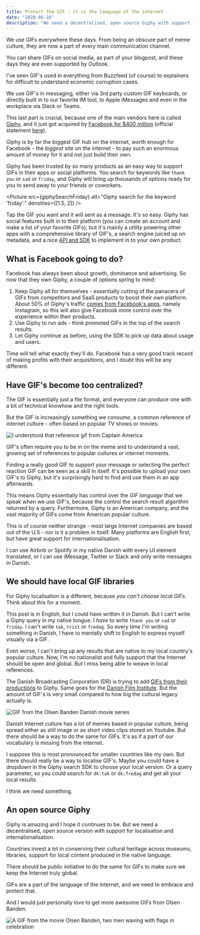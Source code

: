 ```yaml
---
title: Protect the GIF - it is the language of the internet
date: "2020-05-16"
description: "We need a decentralised, open source Giphy with support for global content."
---
```



We use GIFs everywhere these days. From being an obscure part of meme culture, they are now a part of every main communication channel.

You can share GIFs on social media, as part of your blogpost, and these days they are even supported by Outlook.

I've seen GIF's used in everything from Buzzfeed (of course) to explainers for difficult to understand economic corruption cases.

We use GIF's in messaging, either via 3rd party custom GIF keyboards, or directly built in to our favorite IM tool, to Apple iMessages and even in the workplace via Slack or Teams.

This last part is crucial, because one of the main vendors here is called [Giphy](https://giphy.com), and it just got acquired by [Facebook for $400 million](https://www.axios.com/scoop-facebook-to-buy-giphy-for-400-million-4a75a359-833b-484d-b15b-87e94d3de017.html) (official statement [here](https://about.fb.com/news/2020/05/welcome-giphy/)).

Giphy is by far the biggest GIF hub on the internet, worth enough for Facebook - the _biggest_ site on the internet - to pay such an enormous amount of money for it and not just build their own.

Giphy has been trusted by so many products as an easy way to support GIFs in their apps or social platforms. You search for keywords like `thank you` or `sad` or `friday`, and Giphy will bring up thousands of options ready for you to send away to your friends or coworkers.

<Picture src={giphySearchFriday} alt="Giphy search for the keyword 'friday'." densities={[1.5, 2]} />

Tap the GIF you want and it will sent as a message. It's so easy. Giphy has social features built in to their platform (you can create an account and make a list of your favorite GIFs), but it's mainly a _utility_ powering other apps with a comprehensive library of GIF's, a search engine juiced up on metadata, and a nice [API and SDK](https://developers.giphy.com/) to implement in to your own product.

## What is Facebook going to do?

Facebook has always been about growth, dominance and advertising. So now that they own Giphy, a couple of options spring to mind:

1. Keep Giphy all for themselves - essentially cutting of the panacera of GIFs from competitors and SaaS products to boost their own platform. About 50% of Giphy's traffic [comes from Facebook's apps](https://about.fb.com/news/2020/05/welcome-giphy/), namely Instagram, so this will also give Facebook more control over the experience within their products.
2. Use Giphy to run ads - think promoted GIFs in the top of the search results.
3. Let Giphy continue as before, using the SDK to pick up data about usage and users.

Time will tell what exactly they'll do. Facebook has a very good track record of making profits with their acquisitions, and I doubt this will be any different.

## Have GIF's become too centralized?

The GIF is essentially just a file format, and everyone can produce one with a bit of technical knowhow and the right tools.

But the GIF is increasingly something we _consume_, a common reference of internet culture - often based on popular TV shows or movies.

![I understood that reference gif from Captain America](/images/captain-america.gif)

GIF's often require you to be in on the meme and to understand a vast, growing set of  references to popular cultures or internet moments.

Finding a really good GIF to support your message or selecting the perfect reaction GIF can be seen as a skill in itself. It's possible to upload your own GIF's to Giphy, but it's surprisingly hard to find and use them in an app afterwards.

This means Giphy essentially has control over the _GIF language_ that we speak when we use GIF's, because the control the search result algorithm returned by a query.
Furthermore, Giphy is an American company, and the vast majority of GIFs come from American popular culture.

This is of course neither strange - most large Internet companies are based out of the U.S - nor is it a problem in itself. Many platforms are English first, but have great support for internationalisation.

I can use Airbnb or Spotify in my native Danish with every UI element translated, or I can use iMessage, Twitter or Slack and only write messages in Danish.

## We should have local GIF libraries

For Giphy localisation is a different, because _you can't choose local GIFs_. Think about this for a moment.

This post is in English, but I could have written it in Danish. But I can't write a Giphy query in my native tongue. I _have_ to write `thank you` or `sad` or `friday`. I can't write `tak`, `trist` or `fredag`. So every time I'm writing something in Danish, I have to mentally shift to English to express myself visually via a GIF.

Even worse, I can't bring up any results that are native to my local country's popular culture. Now, I'm no nationalist and fully support that the Internet should be open and global. But I miss being able to weave in local references.

The Danish Broadcasting Corporation (DR) is trying to add [GIFs from their productions](https://giphy.com/danmarksradio/) to Giphy. Same goes for the [Danish Film Institute](https://giphy.com/filminstituttet). But the amount of GIF's is very small compared to how big the cultural legacy actually is.

![GIF from the Olsen Banden Danish movie series](/images/olsenbanden.gif)

Danish Internet culture has a lot of memes based in popular culture, being spread either as still image or as short video clips stored on Youtube. But there should be a way to do the same for GIFs. It's as if a part of our vocabulary is missing from the internet.

I suppose this is most pronounced for smaller countries like my own. But there should really be a way to localise GIF's.
Maybe you could have a dropdown in the Giphy search SDK to choose your local version.
Or a query parameter, so you could search for `dk:tak` or `dk:fredag` and get all your local results.

I think we need something.

## An open source Giphy

Giphy is amazing and I hope it continues to be. But we need a decentralised, open source version with support for localisation and internationalisation.

Countries invest a lot in conserving their cultural heritage across museums, libraries, support for local content produced in the native language.

There should be public initiative to do the same for GIFs to make sure we keep the Internet truly global.

GIFs are a part of the language of the Internet, and we need to embrace and protect that.

And I would just personally love to get more awesome GIFs from Olsen Banden:

![A GIF from the movie Olsen Banden, two men waving with flags in celebration](/images/olsenbanden2.gif)
